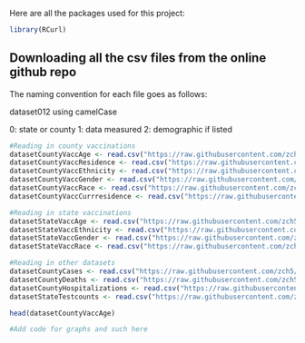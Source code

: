 Here are all the packages used for this project:
```{r}
library(RCurl)
```


## Downloading all the csv files from the online github repo

The naming convention for each file goes as follows:

dataset012 using camelCase

0: state or county
1: data measured
2: demographic if listed

```{r}
#Reading in county vaccinations
datasetCountyVaccAge <- read.csv("https://raw.githubusercontent.com/zch5/INFSCI0310-FinalProject/main/Datasets/County%20Vaccinations/COVID-19_Vaccinations_by_Age_Group_Current_County_Health.csv")
datasetCountyVaccResidence <- read.csv("https://raw.githubusercontent.com/zch5/INFSCI0310-FinalProject/main/Datasets/County%20Vaccinations/COVID-19_Vaccinations_by_Day_by_County_of_Residence_Current_Health.csv")
datasetCountyVaccEthnicity <- read.csv("https://raw.githubusercontent.com/zch5/INFSCI0310-FinalProject/main/Datasets/County%20Vaccinations/COVID-19_Vaccinations_by_Ethnicity_Current_County_Health.csv")
datasetCountyVaccGender <- read.csv("https://raw.githubusercontent.com/zch5/INFSCI0310-FinalProject/main/Datasets/County%20Vaccinations/COVID-19_Vaccinations_by_Gender_Current_County_Health.csv")
datasetCountyVaccRace <- read.csv("https://raw.githubusercontent.com/zch5/INFSCI0310-FinalProject/main/Datasets/County%20Vaccinations/COVID-19_Vaccinations_by_Race_Current_County_Health.csv")
datasetCountyVaccCurrresidence <- read.csv("https://raw.githubusercontent.com/zch5/INFSCI0310-FinalProject/main/Datasets/County%20Vaccinations/COVID-19_Vaccinations_by_Residence_Current_County_Health.csv")

#Reading in state vaccinations
datasetStateVaccAge <- read.csv("https://raw.githubusercontent.com/zch5/INFSCI0310-FinalProject/main/Datasets/PA%20Vaccinations/COVID-19_Vaccinations_by_Age_Group_Current_Statewide_Health.csv")
datasetStateVaccEthnicity <- read.csv("https://raw.githubusercontent.com/zch5/INFSCI0310-FinalProject/main/Datasets/PA%20Vaccinations/COVID-19_Vaccinations_by_Ethnicity_Current_Statewide_Health.csv")
datasetStateVaccGender <- read.csv("https://raw.githubusercontent.com/zch5/INFSCI0310-FinalProject/main/Datasets/PA%20Vaccinations/COVID-19_Vaccinations_by_Gender_Current_Statewide_Health.csv")
datasetStateVaccRace <- read.csv("https://raw.githubusercontent.com/zch5/INFSCI0310-FinalProject/main/Datasets/PA%20Vaccinations/COVID-19_Vaccinations_by_Race_Current_Statewide_Health.csv")

#Reading in other datasets
datasetCountyCases <- read.csv("https://raw.githubusercontent.com/zch5/INFSCI0310-FinalProject/main/Datasets/COVID-19_Aggregate_Cases_Current_Daily_County_Health.csv")
datasetCountyDeaths <- read.csv("https://raw.githubusercontent.com/zch5/INFSCI0310-FinalProject/main/Datasets/COVID-19_Aggregate_Death_Data_Current_Daily_County_Health.csv")
datasetCountyHospitalizations <- read.csv("https://raw.githubusercontent.com/zch5/INFSCI0310-FinalProject/main/Datasets/COVID-19_Aggregate_Hospitalizations_Current_Daily_County_Health.csv")
datasetStateTestcounts <- read.csv("https://raw.githubusercontent.com/zch5/INFSCI0310-FinalProject/main/Datasets/COVID-19_PCR_Test_Counts_March_2020_-_Current_Statewide_Health.csv")

head(datasetCountyVaccAge)
```

```{r}
#Add code for graphs and such here
```


